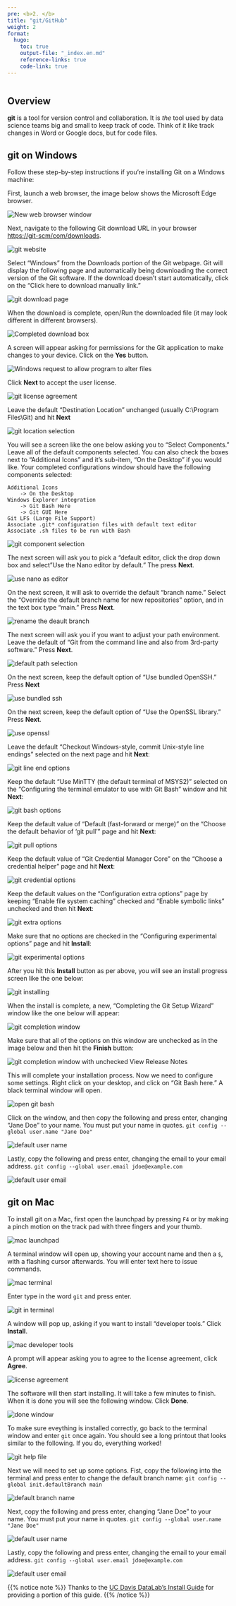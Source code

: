 ```yaml
---
pre: <b>2. </b>
title: "git/GitHub"
weight: 2
format:
  hugo:
    toc: true
    output-file: "_index.en.md"
    reference-links: true
    code-link: true
---
```


```r

```

## Overview

**git** is a tool for version control and collaboration. It is *the* tool used by data science teams big and small to keep track of code. Think of it like track changes in Word or Google docs, but for code files. 

## git on Windows

Follow these step-by-step instructions if you're installing Git on a Windows machine:

First, launch a web browser, the image below shows the Microsoft Edge browser.

![](./img/win_git_install_1_browser.jpg "New web browser window") 

Next, navigate to the following Git download URL in your browser [https://git-scm/com/downloads](https://git-scm.com/downloads){rel="noopener noreferrer" target="_blank"}.

![](./img/win_git_install_2_git_page.jpg "git website") 

Select "Windows" from the Downloads portion of the Git webpage. Git will display the following page and automatically being downloading the correct version of the Git software.  If the download doesn't start automatically, click on the "Click here to download manually link."

![](./img/win_git_install_3_downloading.jpg "git download page") 

When the download is complete, open/Run the downloaded file (it may look different in different browsers).

![](./img/win_git_install_4_run_open.jpg "Completed download box") 

A screen will appear asking for permissions for the Git application to make changes to your device.  Click on the **Yes** button.

![](./img/win_git_install_5_allow_changes.jpg "Windows request to allow program to alter files") 

Click **Next** to accept the user license.

![](./img/win_git_install_6_license.jpg "git license agreement") 

Leave the default "Destination Location" unchanged (usually C:\\Program Files\\Git) and hit **Next**

![](./img/win_git_install_7_install_location.jpg "git location selection")

You will see a screen like the one below asking you to "Select Components." Leave all of the default components selected. You can also check the boxes next to "Additional Icons" and it's sub-item, "On the Desktop" if you would like. Your completed configurations window should have the following components selected:

```
Additional Icons 
	-> On the Desktop
Windows Explorer integration
	-> Git Bash Here
	-> Git GUI Here
Git LFS (Large File Support)
Associate .git* configuration files with default text editor
Associate .sh files to be run with Bash
```

![](./img/win_git_install_9_checked_components.jpg "git component selection")

The next screen will ask you to pick a "default editor, click the drop down box and select "Use the Nano editor by default." The press **Next**.

![](./img/nano.jpg "use nano as editor")

On the next screen, it will ask to override the default "branch name." Select the "Override the default branch name for new repositories" option, and in the text box type "main." Press **Next**.

![](./img/main_branch.jpg "rename the deault branch")

The next screen will ask you if you want to adjust your path environment. Leave the default of "Git from the command line and also from 3rd-party software." Press **Next**. 

![](./img/git_path.jpg "default path selection")

On the next screen, keep the default option of "Use bundled OpenSSH." Press **Next**

![](./img/ssh.jpg "use bundled ssh")

On the next screen, keep the default option of "Use the OpenSSL library." Press **Next**.

![](./img/openssl.jpg "use openssl")

Leave the default "Checkout Windows-style, commit Unix-style line endings" selected on the next page and hit **Next**:

![](./img/win_git_install_15_line_ending.png "git line end options")

Keep the default "Use MinTTY (the default terminal of MSYS2)" selected on the "Configuring the terminal emulator to use with Git Bash" window and hit **Next**:

![](./img/win_git_install_16_terminal_emulator.png "git bash options")

Keep the default value of "Default (fast-forward or merge)" on the "Choose the default behavior of 'git pull'" page and hit **Next**:

![](./img/win_git_install_17_git_pull.png "git pull options")

Keep the default value of "Git Credential Manager Core" on the "Choose a credential helper" page and hit **Next**:

![](img/win_git_install_18_credential_helper.png "git credential options")

Keep the default values on the "Configuration extra options" page by keeping "Enable file system caching" checked and "Enable symbolic links" unchecked and then hit **Next**:

![](img/win_git_install_19_extra_options.png "git extra options")

Make sure that no options are checked in the "Configuring experimental options" page and hit **Install**:

![](img/win_git_install_20_experimental_options.png "git experimental options")

After you hit this **Install** button as per above, you will see an install progress screen like the one below:

![](img/win_git_install_21_install_progress.png "git installing")

When the install is complete, a new, "Completing the Git Setup Wizard" window like the one below will appear:

![](img/win_git_install_22_install_complete.png "git completion window")

Make sure that all of the options on this window are unchecked as in the image below and then hit the **Finish** button:

![](img/win_git_install_23_deslect_and_finish.png "git completion window with unchecked View Release Notes")

This will complete your installation process. Now we need to configure some settings. Right click on your desktop, and click on "Git Bash here." A black terminal window will open.

![](img/win_git_setup_1.jpg "open git bash")

Click on the window, and then copy the following and press enter, changing "Jane Doe" to your name. You must put your name in quotes. `git config --global user.name "Jane Doe"`

![](img/win_git_setup_2.jpg "default user name")

Lastly, copy the following and press enter, changing the email to your email address. `git config --global user.email jdoe@example.com`

![](img/win_git_setup_3.jpg "default user email")

## git on Mac

To install git on a Mac, first open the launchpad by pressing `F4` or by making a pinch motion on the track pad with three fingers and your thumb. 

![](img/01.png "mac launchpad")

A terminal window will open up, showing your account name and then a `$`, with a flashing cursor afterwards. You will enter text here to issue commands.

![](img/02.png "mac terminal")

Enter type in the word `git` and press enter.

![](img/03.png "git in terminal")

A window will pop up, asking if you want to install "developer tools." Click **Install**.

![](img/04.png "mac developer tools")

A prompt will appear asking you to agree to the license agreement, click **Agree**.

![](img/05.png "license agreement")

The software will then start installing. It will take a few minutes to finish. When it is done you will see the following window. Click **Done**.

![](img/06.png "done window")

To make sure eveything is installed correctly, go back to the terminal window and enter `git` once again. You should see a long printout that looks similar to the following. If you do, everything worked!

![](img/07.png "git help file")

Next we will need to set up some options. Fist, copy the following into the terminal and press enter to change the default branch name: `git config --global init.defaultBranch main`

![](img/08.png "default branch name")

Next, copy the following and press enter, changing "Jane Doe" to your name. You must put your name in quotes. `git config --global user.name "Jane Doe"`

![](img/09.png "default user name")

Lastly, copy the following and press enter, changing the email to your email address. `git config --global user.email jdoe@example.com`

![](img/10.png "default user email")

{{% notice note %}}
Thanks to the <a href="https://datalab.ucdavis.edu/install-guide/">UC Davis DataLab's Install Guide</a> for providing a portion of this guide.
{{% /notice %}}

